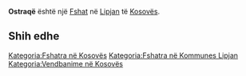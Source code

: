 {{Fshat në Kosovës
 | Emri                = Ostraqë
| sqi_N_name = Ostraqë
| sqi_N_FULL_NAME_RO = Ostraqë
| sqi_N_FULL_NAME_ND_RO = Ostraqe
| sqi_N_SORT_NAME_RG = OSTRAQE
| sqi_N_FULL_NAME_RG = Ostraqë
| sqi_N_FULL_NAME_ND_RG = Ostraqe
| srp_N_name = Ostraće
| srp_N_FULL_NAME_RO = Ostraće
| srp_N_FULL_NAME_ND_RO = Ostrace
| srp_N_SORT_NAME_RG = OSTRACE
| srp_N_FULL_NAME_RG = Ostraće
| srp_N_FULL_NAME_ND_RG = Ostrace
| srp_NS_name = Остраће
| srp_NS_FULL_NAME_RO = Остраће
| srp_NS_FULL_NAME_ND_RO = Остраће
| srp_NS_SORT_NAME_RG = ОСТРАЋЕ
| srp_NS_FULL_NAME_RG = Остраће
| srp_NS_FULL_NAME_ND_RG = Остраће

 | Emri (Rasa dhanore) = 
 | Figura              = 
 | Shteti              = Kosovo
 | Komuna              = Lipjan
 | Kodi postar         = 
 | Sipërfaqja          = 

 | Popullsia           = 

 | Regj. i popullsisë  = 
 | Dend. e popullsisë  = 
 | Faqja zyrtare       = 
 <!--- Koordinatat ----> 
 | Gjerësia            = 43.197222
 | Gjatësia            = 20.752778
 | Lartësia            = 
}}
'''Ostraqë''' është një [[Fshat]] në [[Lipjan]] të [[Kosovës]].

<!-- == Gjeografia == -->
<!-- == Historia == -->
<!-- == Demografia == -->
== Shih edhe ==
{{Komuna Lipjan}}
{{Kosovo-Administrata-Cung}}

[[Kategoria:Fshatra në Kosovës]]
[[Kategoria:Fshatra në Kommunes Lipjan]]
[[Kategoria:Vendbanime në Kosovës]]